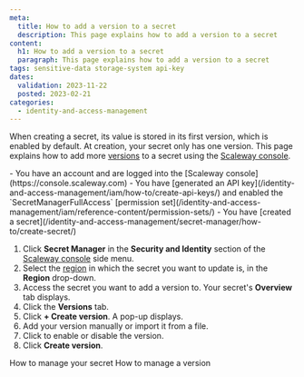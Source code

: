 ```yaml
---
meta:
  title: How to add a version to a secret
  description: This page explains how to add a version to a secret
content:
  h1: How to add a version to a secret
  paragraph: This page explains how to add a version to a secret
tags: sensitive-data storage-system api-key
dates:
  validation: 2023-11-22
  posted: 2023-02-21
categories:
  - identity-and-access-management
---
```


When creating a secret, its value is stored in its first version, which is enabled by default. At creation, your secret only has one version.
This page explains how to add more [versions](/identity-and-access-management/secret-manager/concepts/#version) to a secret using the [Scaleway console](https://console.scaleway.com).

<Macro id="iam-requirements" />

<Message type="requirement">
  - You have an account and are logged into the [Scaleway console](https://console.scaleway.com)
  - You have [generated an API key](/identity-and-access-management/iam/how-to/create-api-keys/) and enabled the `SecretManagerFullAccess` [permission set](/identity-and-access-management/iam/reference-content/permission-sets/)
  - You have [created a secret](/identity-and-access-management/secret-manager/how-to/create-secret/)
</Message>

1. Click **Secret Manager** in the **Security and Identity** section of the [Scaleway console](https://console.scaleway.com/) side menu.
2. Select the [region](/identity-and-access-management/secret-manager/concepts/#region) in which the secret you want to update is, in the **Region** drop-down.
3. Access the secret you want to add a version to. Your secret's **Overview** tab displays.
4. Click the **Versions** tab.
5. Click **+ Create version**. A pop-up displays.
6. Add your version manually or import it from a file.
7. Click <Icon name="toggle" /> to enable or disable the version.
8. Click **Create version**.

<Navigation title="See Also">
  <PreviousButton to="/identity-and-access-management/secret-manager/how-to/manage-secret/">How to manage your secret</PreviousButton>
  <NextButton to="/identity-and-access-management/secret-manager/how-to/manage-version/">How to manage a version</NextButton>
</Navigation>